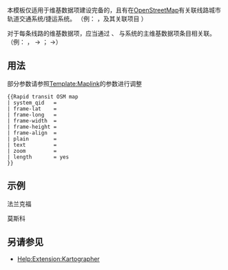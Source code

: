 {{Documentation subpage}}
<!-- Please place categories where indicated at the bottom of this page and interwikis at Wikidata (see [[Wikipedia:Wikidata]]) -->
本模板仅适用于维基数据项建设完备的，且有在[[OpenStreetMap]]有关联线路城市轨道交通系统/捷运系统。 （例： {{Q|Q636091}}，及其关联项目{{Q|7388350}} ）

对于每条线路的维基数据项，应当通过 {{Wikidata property link|361}} 、 {{Wikidata property link|527}} 与系统的主维基数据项条目相关联。（例： {{Q|7388350}} ，{{Wikidata property link|361}} -> {{Q|Q636091}} ；{{Q|Q636091}}  {{Wikidata property link|527}}->{{Q|7388350}}） 

<!--本模板移植自英文wiki，可能会存在问题-->
== 用法 ==
部分参数请参照[[Template:Maplink]]的参数进行调整
<pre>
{{Rapid transit OSM map
| system_qid   = 
| frame-lat    = 
| frame-long   = 
| frame-width  = 
| frame-height = 
| frame-align  = 
| plain        = 
| text         = 
| zoom         = 
| length       = yes
}}
</pre>

==示例==
;法兰克福

{{Rapid transit OSM map
| system_qid   = Q705684
| frame-lat    = 50.08
| frame-long   = 8.65
| frame-width  = 500
| frame-height = 440
| zoom         = 10
| length       = yes
}}

;莫斯科

{{Rapid transit OSM map
| system_qid   = Q5499
| frame-lat    = 55.75
| frame-long   = 37.6
| frame-width  = 500
| frame-height = 440
| zoom         = 10
| length       = yes
}}

==另请参见==
* [[:mw:Help:Extension:Kartographer|Help:Extension:Kartographer]]

<includeonly>{{sandbox other||
<!-- Categories below this line, please; interwikis at Wikidata -->
[[Category:Rail transport templates]]
[[Category:OpenStreetMap templates]]

}}</includeonly>